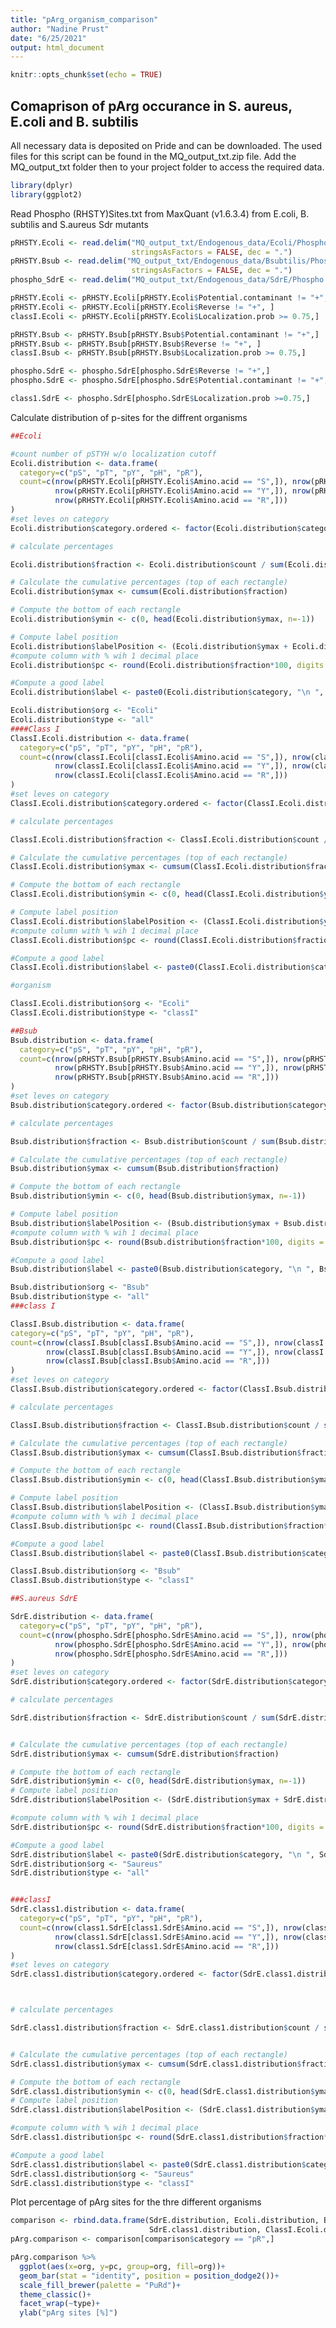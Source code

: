 ```yaml
---
title: "pArg_organism_comparison"
author: "Nadine Prust"
date: "6/25/2021"
output: html_document
---
```


```r
knitr::opts_chunk$set(echo = TRUE)
```

## Comaprison of pArg occurance in S. aureus, E.coli and B. subtilis

All necessary data is deposited on Pride and can be downloaded. The used files for this script can be found in the MQ_output_txt.zip file. Add the MQ_output_txt folder then to your project folder to access the required data.


```r
library(dplyr)
library(ggplot2)
```

Read Phospho (RHSTY)Sites.txt from MaxQuant (v1.6.3.4) from E.coli, B. subtilis and S.aureus Sdr mutants

```r
pRHSTY.Ecoli <- read.delim("MQ_output_txt/Endogenous_data/Ecoli/Phospho (RHSTY)Sites_Ecoli.txt", header = TRUE,
                           stringsAsFactors = FALSE, dec = ".")
pRHSTY.Bsub <- read.delim("MQ_output_txt/Endogenous_data/Bsubtilis/Phospho (RHSTY)Sites_sub.txt", header = TRUE,
                           stringsAsFactors = FALSE, dec = ".")
phospho_SdrE <- read.delim("MQ_output_txt/Endogenous_data/SdrE/Phospho (RHSTY)Sites_SdrE.txt", header = TRUE, stringsAsFactors = FALSE, dec = ".")

```


```r
pRHSTY.Ecoli <- pRHSTY.Ecoli[pRHSTY.Ecoli$Potential.contaminant != "+",]
pRHSTY.Ecoli <- pRHSTY.Ecoli[pRHSTY.Ecoli$Reverse != "+", ]
classI.Ecoli <- pRHSTY.Ecoli[pRHSTY.Ecoli$Localization.prob >= 0.75,]

pRHSTY.Bsub <- pRHSTY.Bsub[pRHSTY.Bsub$Potential.contaminant != "+",]
pRHSTY.Bsub <- pRHSTY.Bsub[pRHSTY.Bsub$Reverse != "+", ]
classI.Bsub <- pRHSTY.Bsub[pRHSTY.Bsub$Localization.prob >= 0.75,]

phospho.SdrE <- phospho.SdrE[phospho.SdrE$Reverse != "+",]
phospho.SdrE <- phospho.SdrE[phospho.SdrE$Potential.contaminant != "+",]

class1.SdrE <- phospho.SdrE[phospho.SdrE$Localization.prob >=0.75,]
```

Calculate distribution of p-sites for the diffrent organisms

```r
##Ecoli

#count number of pSTYH w/o localization cutoff
Ecoli.distribution <- data.frame(
  category=c("pS", "pT", "pY", "pH", "pR"),
  count=c(nrow(pRHSTY.Ecoli[pRHSTY.Ecoli$Amino.acid == "S",]), nrow(pRHSTY.Ecoli[pRHSTY.Ecoli$Amino.acid == "T",]), 
          nrow(pRHSTY.Ecoli[pRHSTY.Ecoli$Amino.acid == "Y",]), nrow(pRHSTY.Ecoli[pRHSTY.Ecoli$Amino.acid == "H",]),
          nrow(pRHSTY.Ecoli[pRHSTY.Ecoli$Amino.acid == "R",]))
)
#set leves on category
Ecoli.distribution$category.ordered <- factor(Ecoli.distribution$category, levels = Ecoli.distribution$category)

# calculate percentages

Ecoli.distribution$fraction <- Ecoli.distribution$count / sum(Ecoli.distribution$count)

# Calculate the cumulative percentages (top of each rectangle)
Ecoli.distribution$ymax <- cumsum(Ecoli.distribution$fraction)

# Compute the bottom of each rectangle
Ecoli.distribution$ymin <- c(0, head(Ecoli.distribution$ymax, n=-1))

# Compute label position
Ecoli.distribution$labelPosition <- (Ecoli.distribution$ymax + Ecoli.distribution$ymin) / 2
#compute column with % wih 1 decimal place
Ecoli.distribution$pc <- round(Ecoli.distribution$fraction*100, digits = 1)

#Compute a good label
Ecoli.distribution$label <- paste0(Ecoli.distribution$category, "\n ", Ecoli.distribution$count, "\n ", Ecoli.distribution$pc, "%")

Ecoli.distribution$org <- "Ecoli"
Ecoli.distribution$type <- "all"
####Class I
ClassI.Ecoli.distribution <- data.frame(
  category=c("pS", "pT", "pY", "pH", "pR"),
  count=c(nrow(classI.Ecoli[classI.Ecoli$Amino.acid == "S",]), nrow(classI.Ecoli[classI.Ecoli$Amino.acid == "T",]), 
          nrow(classI.Ecoli[classI.Ecoli$Amino.acid == "Y",]), nrow(classI.Ecoli[classI.Ecoli$Amino.acid == "H",]),
          nrow(classI.Ecoli[classI.Ecoli$Amino.acid == "R",]))
)
#set leves on category
ClassI.Ecoli.distribution$category.ordered <- factor(ClassI.Ecoli.distribution$category, levels = ClassI.Ecoli.distribution$category)

# calculate percentages

ClassI.Ecoli.distribution$fraction <- ClassI.Ecoli.distribution$count / sum(ClassI.Ecoli.distribution$count)

# Calculate the cumulative percentages (top of each rectangle)
ClassI.Ecoli.distribution$ymax <- cumsum(ClassI.Ecoli.distribution$fraction)

# Compute the bottom of each rectangle
ClassI.Ecoli.distribution$ymin <- c(0, head(ClassI.Ecoli.distribution$ymax, n=-1))

# Compute label position
ClassI.Ecoli.distribution$labelPosition <- (ClassI.Ecoli.distribution$ymax + ClassI.Ecoli.distribution$ymin) / 2
#compute column with % wih 1 decimal place
ClassI.Ecoli.distribution$pc <- round(ClassI.Ecoli.distribution$fraction*100, digits = 1)

#Compute a good label
ClassI.Ecoli.distribution$label <- paste0(ClassI.Ecoli.distribution$category, "\n ", ClassI.Ecoli.distribution$count, "\n ", ClassI.Ecoli.distribution$pc, "%")

#organism

ClassI.Ecoli.distribution$org <- "Ecoli"
ClassI.Ecoli.distribution$type <- "classI"

##Bsub
Bsub.distribution <- data.frame(
  category=c("pS", "pT", "pY", "pH", "pR"),
  count=c(nrow(pRHSTY.Bsub[pRHSTY.Bsub$Amino.acid == "S",]), nrow(pRHSTY.Bsub[pRHSTY.Bsub$Amino.acid == "T",]), 
          nrow(pRHSTY.Bsub[pRHSTY.Bsub$Amino.acid == "Y",]), nrow(pRHSTY.Bsub[pRHSTY.Bsub$Amino.acid == "H",]),
          nrow(pRHSTY.Bsub[pRHSTY.Bsub$Amino.acid == "R",]))
)
#set leves on category
Bsub.distribution$category.ordered <- factor(Bsub.distribution$category, levels = Bsub.distribution$category)

# calculate percentages

Bsub.distribution$fraction <- Bsub.distribution$count / sum(Bsub.distribution$count)

# Calculate the cumulative percentages (top of each rectangle)
Bsub.distribution$ymax <- cumsum(Bsub.distribution$fraction)

# Compute the bottom of each rectangle
Bsub.distribution$ymin <- c(0, head(Bsub.distribution$ymax, n=-1))

# Compute label position
Bsub.distribution$labelPosition <- (Bsub.distribution$ymax + Bsub.distribution$ymin) / 2
#compute column with % wih 1 decimal place
Bsub.distribution$pc <- round(Bsub.distribution$fraction*100, digits = 1)

#Compute a good label
Bsub.distribution$label <- paste0(Bsub.distribution$category, "\n ", Bsub.distribution$count, "\n ", Bsub.distribution$pc, "%")

Bsub.distribution$org <- "Bsub"
Bsub.distribution$type <- "all"
###class I

ClassI.Bsub.distribution <- data.frame(
category=c("pS", "pT", "pY", "pH", "pR"),
count=c(nrow(classI.Bsub[classI.Bsub$Amino.acid == "S",]), nrow(classI.Bsub[classI.Bsub$Amino.acid == "T",]), 
        nrow(classI.Bsub[classI.Bsub$Amino.acid == "Y",]), nrow(classI.Bsub[classI.Bsub$Amino.acid == "H",]),
        nrow(classI.Bsub[classI.Bsub$Amino.acid == "R",]))
)
#set leves on category
ClassI.Bsub.distribution$category.ordered <- factor(ClassI.Bsub.distribution$category, levels = ClassI.Bsub.distribution$category)

# calculate percentages

ClassI.Bsub.distribution$fraction <- ClassI.Bsub.distribution$count / sum(ClassI.Bsub.distribution$count)

# Calculate the cumulative percentages (top of each rectangle)
ClassI.Bsub.distribution$ymax <- cumsum(ClassI.Bsub.distribution$fraction)

# Compute the bottom of each rectangle
ClassI.Bsub.distribution$ymin <- c(0, head(ClassI.Bsub.distribution$ymax, n=-1))

# Compute label position
ClassI.Bsub.distribution$labelPosition <- (ClassI.Bsub.distribution$ymax + ClassI.Bsub.distribution$ymin) / 2
#compute column with % wih 1 decimal place
ClassI.Bsub.distribution$pc <- round(ClassI.Bsub.distribution$fraction*100, digits = 1)

#Compute a good label
ClassI.Bsub.distribution$label <- paste0(ClassI.Bsub.distribution$category, "\n ", ClassI.Bsub.distribution$count, "\n ", ClassI.Bsub.distribution$pc, "%")

ClassI.Bsub.distribution$org <- "Bsub"
ClassI.Bsub.distribution$type <- "classI"

##S.aureus SdrE

SdrE.distribution <- data.frame(
  category=c("pS", "pT", "pY", "pH", "pR"),
  count=c(nrow(phospho.SdrE[phospho.SdrE$Amino.acid == "S",]), nrow(phospho.SdrE[phospho.SdrE$Amino.acid == "T",]), 
          nrow(phospho.SdrE[phospho.SdrE$Amino.acid == "Y",]), nrow(phospho.SdrE[phospho.SdrE$Amino.acid == "H",]),
          nrow(phospho.SdrE[phospho.SdrE$Amino.acid == "R",]))
)
#set leves on category
SdrE.distribution$category.ordered <- factor(SdrE.distribution$category, levels = SdrE.distribution$category)

# calculate percentages

SdrE.distribution$fraction <- SdrE.distribution$count / sum(SdrE.distribution$count)


# Calculate the cumulative percentages (top of each rectangle)
SdrE.distribution$ymax <- cumsum(SdrE.distribution$fraction)

# Compute the bottom of each rectangle
SdrE.distribution$ymin <- c(0, head(SdrE.distribution$ymax, n=-1))
# Compute label position
SdrE.distribution$labelPosition <- (SdrE.distribution$ymax + SdrE.distribution$ymin) / 2

#compute column with % wih 1 decimal place
SdrE.distribution$pc <- round(SdrE.distribution$fraction*100, digits = 1)

#Compute a good label
SdrE.distribution$label <- paste0(SdrE.distribution$category, "\n ", SdrE.distribution$count, "\n ", SdrE.distribution$pc, "%")
SdrE.distribution$org <- "Saureus"
SdrE.distribution$type <- "all"


###classI
SdrE.class1.distribution <- data.frame(
  category=c("pS", "pT", "pY", "pH", "pR"),
  count=c(nrow(class1.SdrE[class1.SdrE$Amino.acid == "S",]), nrow(class1.SdrE[class1.SdrE$Amino.acid == "T",]), 
          nrow(class1.SdrE[class1.SdrE$Amino.acid == "Y",]), nrow(class1.SdrE[class1.SdrE$Amino.acid == "H",]),
          nrow(class1.SdrE[class1.SdrE$Amino.acid == "R",]))
)
#set leves on category
SdrE.class1.distribution$category.ordered <- factor(SdrE.class1.distribution$category, levels = SdrE.class1.distribution$category)



# calculate percentages

SdrE.class1.distribution$fraction <- SdrE.class1.distribution$count / sum(SdrE.class1.distribution$count)


# Calculate the cumulative percentages (top of each rectangle)
SdrE.class1.distribution$ymax <- cumsum(SdrE.class1.distribution$fraction)

# Compute the bottom of each rectangle
SdrE.class1.distribution$ymin <- c(0, head(SdrE.class1.distribution$ymax, n=-1))
# Compute label position
SdrE.class1.distribution$labelPosition <- (SdrE.class1.distribution$ymax + SdrE.class1.distribution$ymin) / 2

#compute column with % wih 1 decimal place
SdrE.class1.distribution$pc <- round(SdrE.class1.distribution$fraction*100, digits = 1)

#Compute a good label
SdrE.class1.distribution$label <- paste0(SdrE.class1.distribution$category, "\n ", SdrE.class1.distribution$count, "\n ", SdrE.class1.distribution$pc, "%")
SdrE.class1.distribution$org <- "Saureus"
SdrE.class1.distribution$type <- "classI"
```

Plot percentage of pArg sites for the thre different organisms

```r

comparison <- rbind.data.frame(SdrE.distribution, Ecoli.distribution, Bsub.distribution,
                               SdrE.class1.distribution, ClassI.Ecoli.distribution, ClassI.Bsub.distribution)
pArg.comparison <- comparison[comparison$category == "pR",]

pArg.comparison %>% 
  ggplot(aes(x=org, y=pc, group=org, fill=org))+
  geom_bar(stat = "identity", position = position_dodge2())+
  scale_fill_brewer(palette = "PuRd")+
  theme_classic()+
  facet_wrap(~type)+
  ylab("pArg sites [%]")
```